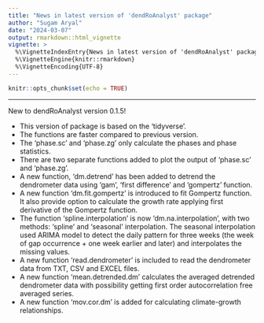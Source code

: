 ---
title: "News in latest version of 'dendRoAnalyst' package"
author: "Sugam Aryal"
date: "2024-03-07"
output: rmarkdown::html_vignette
vignette: >
  %\VignetteIndexEntry{News in latest version of 'dendRoAnalyst' package}
  %\VignetteEngine{knitr::rmarkdown}
  %\VignetteEncoding{UTF-8}
---

```{r setup, include=FALSE}
knitr::opts_chunk$set(echo = TRUE)
```

------------------------------------------------------------------------

New to dendRoAnalyst version 0.1.5!

-   This version of package is based on the 'tidyverse'.
-   The functions are faster compared to previous version.
-   The 'phase.sc' and 'phase.zg' only calculate the phases and phase statistics.
-   There are two separate functions added to plot the output of 'phase.sc' and 'phase.zg'.
-   A new function, 'dm.detrend' has been added to detrend the dendrometer data using 'gam', 'first difference' and 'gompertz' function.
-   A new function 'dm.fit.gompertz' is introduced to fit Gompertz function. It also provide option to calculate the growth rate applying first derivative of the Gompertz function.
-   The function 'spline.interpolation' is now 'dm.na.interpolation', with two methods: 'spline' and 'seasonal' interpolation. The seasonal interpolation used ARIMA model to detect the daily pattern for three weeks (the week of gap occurrence + one week earlier and later) and interpolates the missing values.
-   A new function 'read.dendrometer' is included to read the dendrometer data from TXT, CSV and EXCEL files.
-   A new function 'mean.detrended.dm' calculates the averaged detrended dendrometer data with possibility getting first order autocorrelation free averaged series.
-   A new function 'mov.cor.dm' is added for calculating climate-growth relationships.
